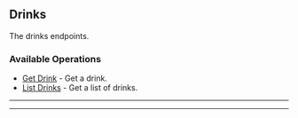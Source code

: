 
## Drinks
The drinks endpoints.

### Available Operations

* [Get Drink](/drinks/get_drink) - Get a drink.
* [List Drinks](/drinks/list_drinks) - Get a list of drinks.

---
<GetDrink />

---
<ListDrinks />
